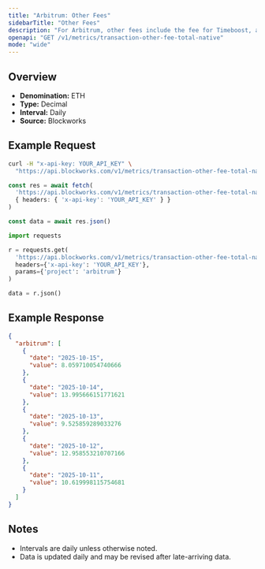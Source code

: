 ```yaml
---
title: "Arbitrum: Other Fees"
sidebarTitle: "Other Fees"
description: "For Arbitrum, other fees include the fee for Timeboost, an priroty auction for access to transactions with no delay compared to 200ms delay for the chain's sequencer"
openapi: "GET /v1/metrics/transaction-other-fee-total-native"
mode: "wide"
---
```


## Overview

- **Denomination:** ETH
- **Type:** Decimal
- **Interval:** Daily
- **Source:** Blockworks

## Example Request

<CodeGroup>

```bash cURL
curl -H "x-api-key: YOUR_API_KEY" \
  "https://api.blockworks.com/v1/metrics/transaction-other-fee-total-native?project=arbitrum"
```

```typescript TypeScript
const res = await fetch(
  'https://api.blockworks.com/v1/metrics/transaction-other-fee-total-native?project=arbitrum',
  { headers: { 'x-api-key': 'YOUR_API_KEY' } }
)

const data = await res.json()
```

```python Python
import requests

r = requests.get(
  'https://api.blockworks.com/v1/metrics/transaction-other-fee-total-native',
  headers={'x-api-key': 'YOUR_API_KEY'},
  params={'project': 'arbitrum'}
)

data = r.json()
```

</CodeGroup>

## Example Response

```json
{
  "arbitrum": [
    {
      "date": "2025-10-15",
      "value": 8.059710054740666
    },
    {
      "date": "2025-10-14",
      "value": 13.995666151771621
    },
    {
      "date": "2025-10-13",
      "value": 9.525859289033276
    },
    {
      "date": "2025-10-12",
      "value": 12.958553210707166
    },
    {
      "date": "2025-10-11",
      "value": 10.619998115754681
    }
  ]
}
```

## Notes
- Intervals are daily unless otherwise noted.
- Data is updated daily and may be revised after late-arriving data.